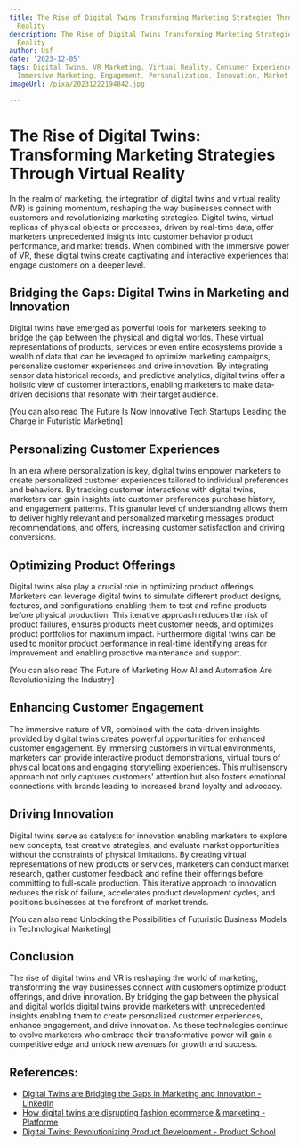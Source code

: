 ```yaml
---
title: The Rise of Digital Twins Transforming Marketing Strategies Through Virtual
  Reality
description: The Rise of Digital Twins Transforming Marketing Strategies Through Virtual
  Reality
author: Usf
date: '2023-12-05'
tags: Digital Twins, VR Marketing, Virtual Reality, Consumer Experience, Product Visualization,
  Immersive Marketing, Engagement, Personalization, Innovation, Market Research
imageUrl: /pixa/20231222194842.jpg

---
```

# The Rise of  Digital  Twins: Transforming Marketing Strategies  Through Virtual Reality

In the realm of marketing, the  integration of digital twins and virtual reality (VR) is gaining momentum, reshaping  the way businesses connect with customers  and revolutionizing marketing strategies. Digital twins,  virtual replicas of physical objects or processes, driven by real-time data, offer marketers  unprecedented insights into customer behavior  product performance, and market trends. When combined with the immersive power of VR, these digital  twins create captivating and interactive experiences that engage customers on a deeper  level.

## Bridging the Gaps:  Digital Twins  in Marketing and  Innovation

Digital twins have emerged as  powerful tools for marketers seeking to  bridge the gap between the physical  and digital worlds. These virtual representations of products, services  or even entire ecosystems provide a wealth of data that can be  leveraged to optimize marketing campaigns, personalize customer  experiences and drive innovation. By integrating  sensor data historical records, and predictive analytics, digital twins offer a holistic view of customer interactions, enabling marketers to  make data-driven decisions that resonate with  their target audience.

[You can also read The Future Is Now Innovative Tech Startups Leading the Charge in Futuristic Marketing]


## Personalizing Customer Experiences

In an era where personalization is key, digital twins empower marketers to create personalized customer experiences tailored to individual  preferences and behaviors. By tracking customer interactions  with digital twins, marketers can  gain insights into customer preferences purchase  history, and engagement patterns. This granular level of understanding allows them to deliver  highly relevant and personalized marketing messages product recommendations, and offers, increasing customer satisfaction and driving conversions.

## Optimizing Product Offerings

Digital twins also play a  crucial role in optimizing  product  offerings. Marketers can leverage digital  twins to simulate different product designs, features, and configurations enabling them to test and refine products before physical production. This iterative approach  reduces the  risk of product failures, ensures products meet customer needs, and optimizes product portfolios for maximum impact. Furthermore digital twins can be used to monitor product performance in real-time identifying areas for improvement and enabling  proactive maintenance and support.

[You can  also read The  Future of  Marketing How AI and Automation Are Revolutionizing the Industry]


##  Enhancing  Customer Engagement

The immersive nature of VR, combined with  the data-driven  insights provided by digital twins creates powerful opportunities for enhanced  customer engagement. By immersing customers in virtual environments, marketers can provide  interactive product demonstrations, virtual tours of physical locations and engaging storytelling experiences. This multisensory approach not only captures  customers' attention but also fosters emotional connections with brands leading  to increased brand loyalty and advocacy.

## Driving Innovation

Digital twins serve as catalysts for innovation enabling marketers to explore new concepts,  test creative strategies, and evaluate market opportunities without  the constraints of physical limitations. By creating virtual representations of new products or services, marketers can conduct market research, gather  customer feedback and refine  their offerings before committing to full-scale production. This  iterative approach to innovation reduces the risk of  failure, accelerates product development cycles, and positions businesses at the forefront of market trends.

[You can also read Unlocking the Possibilities of Futuristic Business Models in Technological Marketing]


##  Conclusion

The rise of digital twins and VR is reshaping the world of marketing, transforming the way businesses connect with customers optimize product offerings, and drive innovation. By bridging the gap between the physical and  digital worlds digital twins  provide marketers  with unprecedented insights enabling them to create personalized customer experiences, enhance engagement, and drive innovation. As these technologies continue to evolve marketers who embrace their transformative power will gain a competitive edge and unlock new avenues  for  growth and success.

## References:
- [Digital Twins are Bridging the Gaps in Marketing and Innovation - LinkedIn](https://www.linkedin.com/pulse/digital-twins-bridging-gaps-marketing-innovation-fifth-and-cor-qg96c?trk=article-ssr-frontend-pulse_more-articles_related-content-card)
- [How digital twins are disrupting fashion ecommerce & marketing - Platforme](https://www.platforme.com/post/how-digital-twins-are-disrupting-fashion-ecommerce-marketing)
- [Digital Twins: Revolutionizing Product Development - Product School](https://productschool.com/blog/future-of-tech/digital-twins-revolutionizing-product-development)
